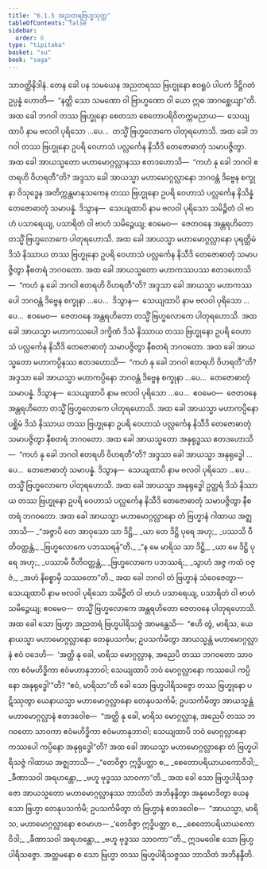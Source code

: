 ```yaml
---
title: "6.1.5 အညတရဗြဟ္မသုတ္တ"
tableOfContents: false
sidebar:
  order: 6
type: "tipitaka"
basket: "su"
book: "saga"
---
```



<DynamicBreadcrumb />

<Division number="176" book="saga">

<Paragraph number="1050" book="saga">
သာဝတ္ထိနိဒါနံ. တေန ခေါ ပန သမယေန အညတရဿ ဗြဟ္မုနော ဧဝရူပံ ပါပကံ ဒိဋ္ဌိဂတံ ဥပ္ပန္နံ ဟောတိ—  “နတ္ထိ သော သမဏော ဝါ ဗြာဟ္မဏော ဝါ ယော ဣဓ အာဂစ္ဆေယျာ”တိ. အထ ခေါ ဘဂဝါ တဿ ဗြဟ္မုနော စေတသာ စေတောပရိဝိတက္ကမညာယ—  သေယျထာပိ နာမ ဗလဝါ ပုရိသော …ပေ…  တသ္မိံ ဗြဟ္မလောကေ ပါတုရဟောသိ. အထ ခေါ ဘဂဝါ တဿ ဗြဟ္မုနော ဥပရိ ဝေဟာသံ ပလ္လင်္ကေန နိသီဒိ တေဇောဓာတုံ သမာပဇ္ဇိတွာ.
</Paragraph>

<Paragraph number="1051" book="saga">
အထ ခေါ အာယသ္မတော မဟာမောဂ္ဂလ္လာနဿ ဧတဒဟောသိ—  “ကဟံ နု ခေါ ဘဂဝါ ဧတရဟိ ဝိဟရတီ”တိ? အဒ္ဒသာ ခေါ အာယသ္မာ မဟာမောဂ္ဂလ္လာနော ဘဂဝန္တံ ဒိဗ္ဗေန စက္ခုနာ ဝိသုဒ္ဓေန အတိက္ကန္တမာနုသကေန တဿ ဗြဟ္မုနော ဥပရိ ဝေဟာသံ ပလ္လင်္ကေန နိသိန္နံ တေဇောဓာတုံ သမာပန္နံ. ဒိသွာန—  သေယျထာပိ နာမ ဗလဝါ ပုရိသော သမိဉ္ဇိတံ ဝါ ဗာဟံ ပသာရေယျ, ပသာရိတံ ဝါ ဗာဟံ သမိဉ္ဇေယျ; ဧဝမေဝ—  ဇေတဝနေ အန္တရဟိတော တသ္မိံ ဗြဟ္မလောကေ ပါတုရဟောသိ. အထ ခေါ အာယသ္မာ မဟာမောဂ္ဂလ္လာနော ပုရတ္ထိမံ ဒိသံ နိဿာယ တဿ ဗြဟ္မုနော ဥပရိ ဝေဟာသံ ပလ္လင်္ကေန နိသီဒိ တေဇောဓာတုံ သမာပဇ္ဇိတွာ နီစတရံ ဘဂဝတော.
</Paragraph>

<Paragraph number="1052" book="saga">
အထ ခေါ အာယသ္မတော မဟာကဿပဿ ဧတဒဟောသိ—  “ကဟံ နု ခေါ ဘဂဝါ ဧတရဟိ ဝိဟရတီ”တိ? အဒ္ဒသာ ခေါ အာယသ္မာ မဟာကဿပေါ ဘဂဝန္တံ ဒိဗ္ဗေန စက္ခုနာ …ပေ…  ဒိသွာန—  သေယျထာပိ နာမ ဗလဝါ ပုရိသော …ပေ…  ဧဝမေဝ—  ဇေတဝနေ အန္တရဟိတော တသ္မိံ ဗြဟ္မလောကေ ပါတုရဟောသိ. အထ ခေါ အာယသ္မာ မဟာကဿပေါ ဒက္ခိဏံ ဒိသံ နိဿာယ တဿ ဗြဟ္မုနော ဥပရိ ဝေဟာသံ ပလ္လင်္ကေန နိသီဒိ တေဇောဓာတုံ သမာပဇ္ဇိတွာ နီစတရံ ဘဂဝတော.
</Paragraph>

<Paragraph number="1053" book="saga">
အထ ခေါ အာယသ္မတော မဟာကပ္ပိနဿ ဧတဒဟောသိ—  “ကဟံ နု ခေါ ဘဂဝါ ဧတရဟိ ဝိဟရတီ”တိ? အဒ္ဒသာ ခေါ အာယသ္မာ မဟာကပ္ပိနော ဘဂဝန္တံ ဒိဗ္ဗေန စက္ခုနာ …ပေ…  တေဇောဓာတုံ သမာပန္နံ. ဒိသွာန—  သေယျထာပိ နာမ ဗလဝါ ပုရိသော …ပေ…  ဧဝမေဝ—  ဇေတဝနေ အန္တရဟိတော တသ္မိံ ဗြဟ္မလောကေ ပါတုရဟောသိ. အထ ခေါ အာယသ္မာ မဟာကပ္ပိနော ပစ္ဆိမံ ဒိသံ နိဿာယ တဿ ဗြဟ္မုနော ဥပရိ ဝေဟာသံ ပလ္လင်္ကေန နိသီဒိ တေဇောဓာတုံ သမာပဇ္ဇိတွာ နီစတရံ ဘဂဝတော.
</Paragraph>

<Paragraph number="1054" book="saga">
အထ ခေါ အာယသ္မတော အနုရုဒ္ဓဿ ဧတဒဟောသိ—  “ကဟံ နု ခေါ ဘဂဝါ ဧတရဟိ ဝိဟရတီ”တိ? အဒ္ဒသာ ခေါ အာယသ္မာ အနုရုဒ္ဓေါ …ပေ…  တေဇောဓာတုံ သမာပန္နံ. ဒိသွာန—  သေယျထာပိ နာမ ဗလဝါ ပုရိသော …ပေ…  တသ္မိံ ဗြဟ္မလောကေ ပါတုရဟောသိ. အထ ခေါ အာယသ္မာ အနုရုဒ္ဓေါ ဥတ္တရံ ဒိသံ နိဿာယ တဿ ဗြဟ္မုနော ဥပရိ ဝေဟာသံ ပလ္လင်္ကေန နိသီဒိ တေဇောဓာတုံ သမာပဇ္ဇိတွာ နီစတရံ ဘဂဝတော.
</Paragraph>

<Paragraph number="1055" book="saga">
အထ ခေါ အာယသ္မာ မဟာမောဂ္ဂလ္လာနော တံ ဗြဟ္မာနံ ဂါထာယ အဇ္ဈဘာသိ—
</Paragraph>

<Paragraph number="1056" type="verses" book="saga">
_“အဇ္ဇာပိ တေ အာဝုသော သာ ဒိဋ္ဌိ,_  
_ယာ တေ ဒိဋ္ဌိ ပုရေ အဟု;_  
_ပဿသိ ဝီတိဝတ္တန္တံ,_  
_ဗြဟ္မလောကေ ပဘဿရန်”တိ._  

</Paragraph>

<Paragraph number="1057" type="verses" book="saga">
_“န မေ မာရိသ သာ ဒိဋ္ဌိ,_  
_ယာ မေ ဒိဋ္ဌိ ပုရေ အဟု;_  
_ပဿာမိ ဝီတိဝတ္တန္တံ,_  
_ဗြဟ္မလောကေ ပဘဿရံ;_  
_သွာဟံ အဇ္ဇ ကထံ ဝဇ္ဇံ,_  
_အဟံ နိစ္စောမှိ သဿတော”တိ._  

</Paragraph>

<Paragraph number="1058" book="saga">
အထ ခေါ ဘဂဝါ တံ ဗြဟ္မာနံ သံဝေဇေတွာ—  သေယျထာပိ နာမ ဗလဝါ ပုရိသော သမိဉ္ဇိတံ ဝါ ဗာဟံ ပသာရေယျ, ပသာရိတံ ဝါ ဗာဟံ သမိဉ္ဇေယျ; ဧဝမေဝ—  တသ္မိံ ဗြဟ္မလောကေ အန္တရဟိတော ဇေတဝနေ ပါတုရဟောသိ. အထ ခေါ သော ဗြဟ္မာ အညတရံ ဗြဟ္မပါရိသဇ္ဇံ အာမန္တေသိ—  “ဧဟိ တွံ, မာရိသ, ယေနာယသ္မာ မဟာမောဂ္ဂလ္လာနော တေနုပသင်္ကမ; ဥပသင်္ကမိတွာ အာယသ္မန္တံ မဟာမောဂ္ဂလ္လာနံ ဧဝံ ဝဒေဟိ—  ‘အတ္ထိ နု ခေါ, မာရိသ မောဂ္ဂလ္လာန, အညေပိ တဿ ဘဂဝတော သာဝကာ ဧဝံမဟိဒ္ဓိကာ ဧဝံမဟာနုဘာဝါ; သေယျထာပိ ဘဝံ မောဂ္ဂလ္လာနော ကဿပေါ ကပ္ပိနော အနုရုဒ္ဓေါ’”တိ? “ဧဝံ, မာရိသာ”တိ ခေါ သော ဗြဟ္မပါရိသဇ္ဇော တဿ ဗြဟ္မုနော ပဋိဿုတွာ ယေနာယသ္မာ မဟာမောဂ္ဂလ္လာနော တေနုပသင်္ကမိ; ဥပသင်္ကမိတွာ အာယသ္မန္တံ မဟာမောဂ္ဂလ္လာနံ ဧတဒဝေါစ—  “အတ္ထိ နု ခေါ, မာရိသ မောဂ္ဂလ္လာန, အညေပိ တဿ ဘဂဝတော သာဝကာ ဧဝံမဟိဒ္ဓိကာ ဧဝံမဟာနုဘာဝါ; သေယျထာပိ ဘဝံ မောဂ္ဂလ္လာနော ကဿပေါ ကပ္ပိနော အနုရုဒ္ဓေါ”တိ? အထ ခေါ အာယသ္မာ မဟာမောဂ္ဂလ္လာနော တံ ဗြဟ္မပါရိသဇ္ဇံ ဂါထာယ အဇ္ဈဘာသိ—
</Paragraph>

<Paragraph number="1059" type="verses" book="saga">
_“တေဝိဇ္ဇာ ဣဒ္ဓိပတ္တာ စ,_  
_စေတောပရိယာယကောဝိဒါ;_  
_ခီဏာသဝါ အရဟန္တော,_  
_ဗဟူ ဗုဒ္ဓဿ သာဝကာ”တိ._  

</Paragraph>

<Paragraph number="1060" book="saga">
အထ ခေါ သော ဗြဟ္မပါရိသဇ္ဇော အာယသ္မတော မဟာမောဂ္ဂလ္လာနဿ ဘာသိတံ အဘိနန္ဒိတွာ အနုမောဒိတွာ ယေန သော ဗြဟ္မာ တေနုပသင်္ကမိ; ဥပသင်္ကမိတွာ တံ ဗြဟ္မာနံ ဧတဒဝေါစ—  “အာယသ္မာ, မာရိသ, မဟာမောဂ္ဂလ္လာနော ဧဝမာဟ—
</Paragraph>

<Paragraph number="1061" type="verses" book="saga">
_‘တေဝိဇ္ဇာ ဣဒ္ဓိပတ္တာ စ,_  
_စေတောပရိယာယကောဝိဒါ;_  
_ခီဏာသဝါ အရဟန္တော,_  
_ဗဟူ ဗုဒ္ဓဿ သာဝကာ’”တိ._  

</Paragraph>

<Paragraph number="1062" book="saga">
ဣဒမဝေါစ သော ဗြဟ္မပါရိသဇ္ဇော. အတ္တမနော စ သော ဗြဟ္မာ တဿ ဗြဟ္မပါရိသဇ္ဇဿ ဘာသိတံ အဘိနန္ဒီတိ.
</Paragraph>
</Division>